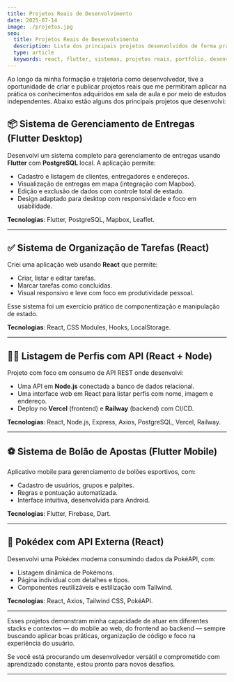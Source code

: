 ```yaml
---
title: Projetos Reais de Desenvolvimento
date: 2025-07-14
image: ./projetos.jpg
seo:
  title: Projetos Reais de Desenvolvimento
  description: Lista dos principais projetos desenvolvidos de forma prática usando Flutter, React, e outras tecnologias modernas.
  type: article
  keywords: react, flutter, sistemas, projetos reais, portfólio, desenvolvimento fullstack
---
```


Ao longo da minha formação e trajetória como desenvolvedor, tive a oportunidade de criar e publicar projetos reais que me permitiram aplicar na prática os conhecimentos adquiridos em sala de aula e por meio de estudos independentes. Abaixo estão alguns dos principais projetos que desenvolvi:

## 📦 Sistema de Gerenciamento de Entregas (Flutter Desktop)

Desenvolvi um sistema completo para gerenciamento de entregas usando **Flutter** com **PostgreSQL** local. A aplicação permite:

- Cadastro e listagem de clientes, entregadores e endereços.
- Visualização de entregas em mapa (integração com Mapbox).
- Edição e exclusão de dados com controle total de estado.
- Design adaptado para desktop com responsividade e foco em usabilidade.

**Tecnologias**: Flutter, PostgreSQL, Mapbox, Leaflet.

---

## ✅ Sistema de Organização de Tarefas (React)

Criei uma aplicação web usando **React** que permite:

- Criar, listar e editar tarefas.
- Marcar tarefas como concluídas.
- Visual responsivo e leve com foco em produtividade pessoal.

Esse sistema foi um exercício prático de componentização e manipulação de estado.

**Tecnologias**: React, CSS Modules, Hooks, LocalStorage.

---

## 🧑‍💼 Listagem de Perfis com API (React + Node)

Projeto com foco em consumo de API REST onde desenvolvi:

- Uma API em **Node.js** conectada a banco de dados relacional.
- Uma interface web em React para listar perfis com nome, imagem e endereço.
- Deploy no **Vercel** (frontend) e **Railway** (backend) com CI/CD.

**Tecnologias**: React, Node.js, Express, Axios, PostgreSQL, Vercel, Railway.

---

## ⚽ Sistema de Bolão de Apostas (Flutter Mobile)

Aplicativo mobile para gerenciamento de bolões esportivos, com:

- Cadastro de usuários, grupos e palpites.
- Regras e pontuação automatizada.
- Interface intuitiva, desenvolvida para Android.

**Tecnologias**: Flutter, Firebase, Dart.

---

## 🧬 Pokédex com API Externa (React)

Desenvolvi uma Pokédex moderna consumindo dados da PokéAPI, com:

- Listagem dinâmica de Pokémons.
- Página individual com detalhes e tipos.
- Componentes reutilizáveis e estilização com Tailwind.

**Tecnologias**: React, Axios, Tailwind CSS, PokéAPI.

---

Esses projetos demonstram minha capacidade de atuar em diferentes stacks e contextos — do mobile ao web, do frontend ao backend — sempre buscando aplicar boas práticas, organização de código e foco na experiência do usuário.

Se você está procurando um desenvolvedor versátil e comprometido com aprendizado constante, estou pronto para novos desafios.

---
